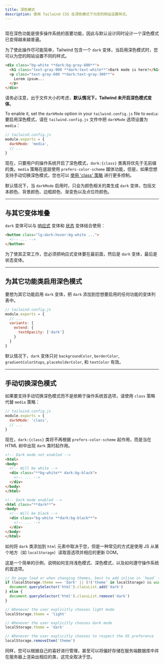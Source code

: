 ```yaml
---
title: 深色模式
description: 使用 Tailwind CSS 在深色模式下为您的网站设置样式。
---
```


## <Heading hidden>基础用法</Heading>

<!-- Now that dark mode is a first-class feature of many operating systems, it's becoming more and more common to design a dark version of your website to go along with the default design. -->
现在深色功能是很多操作系统的首要功能，因此与默认设计同时设计一个深色模式已变得越来越普遍。

<!-- To make this as easy as possible, Tailwind includes a `dark` variant that lets you style your site differently when dark mode is enabled: -->
为了使此操作尽可能简单，Tailwind 包含一个 `dark` 变体，当启用深色模式时，您可以为您的网站设置不同的样式。

```html
<div class="bg-white **dark:bg-gray-800**">
  <h1 class="text-gray-900 **dark:text-white**">Dark mode is here!</h1>
  <p class="text-gray-600 **dark:text-gray-300**">
    Lorem ipsum...
  </p>
</div>
```

<!-- It's important to note that because of file size considerations, **the dark mode variant is not enabled in Tailwind by default**. -->
请务必注意，出于文件大小的考虑，**默认情况下，Tailwind 未开启深色模式变体**。

To enable it, set the `darkMode` option in your `tailwind.config.js` file to `media`:
要启用深色模式，请在 `tailwind.config.js` 文件中把 `darkMode` 选项设置为 `media`：

```js
// tailwind.config.js
module.exports = {
  darkMode: 'media',
  // ...
}
```

<!-- Now whenever dark mode is enabled on the user's operating system, `dark:{class}` classes will take precedence over unprefixed classes.
The `media` strategy uses the `prefers-color-scheme` media feature under the hood, but if you'd like to support toggling dark mode manually,
you can also [use the 'class' strategy](#toggling-dark-mode-manually) for more control. -->
现在，只要用户的操作系统开启了深色模式，`dark:{class}` 类离将优先于无前缀的类。`media` 策略在底层使用 `prefers-color-scheme` 媒体功能，但是，如果您想支持手动切换深色模式，您也可以 [使用 'class' 策略](#toggling-dark-mode-manually) 进行更多控制。

<!-- By default, when `darkMode` is enabled `dark` variants are only generated for color-related classes, which includes text color, background color, border color, gradients, and placeholder color. -->
默认情况下，当 `darkMode` 启用时，只会为颜色相关的类生成 `dark` 变体，包括文本颜色、背景颜色、边框颜色、渐变色以及点位符颜色。

---

<!-- ## Stacking with other variants -->
## 与其它变体堆叠

<!-- The `dark` variant can be combined with both [responsive](https://tailwindcss.com/docs/responsive-design) variants and [state variants](https://tailwindcss.com/docs/hover-focus-and-other-states) (like hover and focus): -->
`dark` 变体可以与 [响应式](https://tailwindcss.com/docs/responsive-design) 变体和 [状态](https://tailwindcss.com/docs/hover-focus-and-other-states) 变体结合使用：

```html
<button class="lg:dark:hover:bg-white ...">
  <!-- ... -->
</button>
```

<!-- The responsive variant needs to come first, then `dark`, then the state variant for this to work. -->
为了使其正常工作，您必须把响应式变体要在最前面，然后是 `dark` 变体，最后是状态变体。

---

<!-- ## Enabling for other utilities -->
## 为其它功能类启用深色模式

<!-- To enable the `dark` variant for other utilities, add `dark` to the the variants list for whatever utility you'd like to enable it for: -->
要想为其它功能启用 `dark` 变体，把 `dark` 添加到您想要启用的任何功能的变体列表中。

```js
// tailwind.config.js
module.exports = {
  // ...
  variants: {
    extend: {
      textOpacity: ['dark']
    }
  }
}
```

<!-- By default, the `dark` variant is enabled for `backgroundColor`, `borderColor`, `gradientColorStops`, `placeholderColor`, and `textColor`. -->
默认情况下，`dark` 变体只对 `backgroundColor`, `borderColor`, `gradientColorStops`, `placeholderColor`, 和 `textColor` 有效。

---

<!-- ## Toggling dark mode manually -->
## 手动切换深色模式

<!-- If you want to support toggling dark mode manually instead of relying on the operating system preference, use the `class` strategy instead of the `media` strategy: -->
如果要支持手动切换深色模式而不是依赖于操作系统首选项，请使用 `class` 策略代替 `media` 策略：

```js
// tailwind.config.js
module.exports = {
  darkMode: 'class',
  // ...
}
```

<!-- Now instead of `dark:{class}` classes being applied based on `prefers-color-scheme`, they will be applied whenever `dark` class is present earlier in the HTML tree. -->
现在，`dark:{class}` 类将不再根据 `prefers-color-scheme` 起作用，而是当在 HTML 树中出现 `dark` 类时起作用。

```html
<!-- Dark mode not enabled -->
<html>
<body>
  <!-- Will be white -->
  <div class="**bg-white** dark:bg-black">
    <!-- ... -->
  </div>
</body>
</html>

<!-- Dark mode enabled -->
<html class="**dark**">
<body>
  <!-- Will be black -->
  <div class="bg-white **dark:bg-black**">
    <!-- ... -->
  </div>
</body>
</html>
```

<!-- How you add the `dark` class to the `html` element is up to you, but a common approach is to use a bit of JS that reads a preference from somewhere (like `localStorage`) and updates the DOM accordingly. -->
如何将 `dark` 类添加到 `html` 元素中取决于您，但是一种常见的方式是使用 JS 从某个地方（如 `localStorage`）读取首选项并相应的更新 DOM。

<!-- Here's a simple example of how you can support light mode, dark mode, as well as respecting the operating system preference: -->
这是一个简单的示例，说明如何支持浅色模式、深色模式，以及如何遵守操作系统的首选项。

```js
// On page load or when changing themes, best to add inline in `head` to avoid FOUC
if (localStorage.theme === 'dark' || (!('theme' in localStorage) && window.matchMedia('(prefers-color-scheme: dark)').matches)) {
  document.querySelector('html').classList.add('dark')
} else {
  document.querySelector('html').classList.remove('dark')
}

// Whenever the user explicitly chooses light mode
localStorage.theme = 'light'

// Whenever the user explicitly chooses dark mode
localStorage.theme = 'dark'

// Whenever the user explicitly chooses to respect the OS preference
localStorage.removeItem('theme')
```

<!-- Again you can manage this however you like, even storing the preference server-side in a database and rendering the class on the server — it's totally up to you. -->
同样，您可以根据自己的喜好进行管理，甚至可以将偏好存储在服务端数据库中并在服务器上渲染出相应的类，这完全取决于您。
